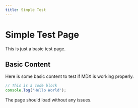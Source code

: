 ```yaml
---
title: Simple Test
---
```


# Simple Test Page

This is just a basic test page.

## Basic Content

Here is some basic content to test if MDX is working properly.

```jsx
// This is a code block
console.log('Hello World');
```

The page should load without any issues.